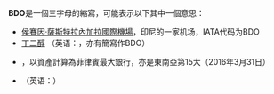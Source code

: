 '''BDO'''是一個三字母的縮寫，可能表示以下其中一個意思：
* [[侯賽因·薩斯特拉內加拉國際機場|侯賽因·薩斯特拉內加拉國際機場]]，印尼的一家机场，IATA代码为BDO
* [[丁二醇|丁二醇]] （英语：{{lang|en|Butanediol}}，亦有簡寫作BDO）
* {{link-en|金融銀行|Banco de Oro}}，以資產計算為菲律賓最大銀行，亦是東南亞第15大（2016年3月31日）
* {{link-en|巨大沉默物体|Big Dumb Object}}（英语：{{lang|en|Big Dumb Object}}）

{{disambig|cat=三字拉丁字母縮寫消歧義}}